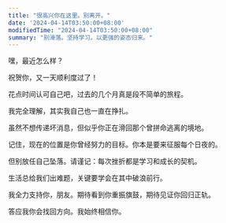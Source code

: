 ```yaml
---
title: "很高兴你在这里。别离开。"
date: '2024-04-14T03:50:00+08:00'
modifiedTime: "2024-04-14T03:50:00+08:00"
summary: "别滑落。坚持学习。以更强的姿态归来。"
---
```



嘿，最近怎么样？

祝贺你，又一天顺利度过了！

花点时间认可自己吧，过去的几个月真是段不简单的旅程。

我完全理解，其实我自己也一直在挣扎。

虽然不想传递坏消息，但似乎你正在滑回那个曾拼命逃离的境地。

记住，现在的位置是你曾经努力的目标。你本是要来征服每个日夜的。

但别放任自己坠落。请谨记：每次挫折都是学习和成长的契机。

生活总给我们出难题，关键要学会在其中破浪前行。

我全力支持你，朋友。期待看到你重振旗鼓，期待见证你回归正轨。

答应我你会找回方向。我始终相信你。
